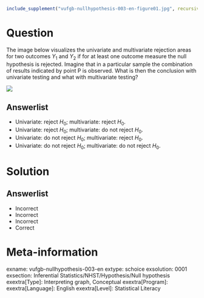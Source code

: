 ```r
include_supplement("vufgb-nullhypothesis-003-en-figure01.jpg", recursive = TRUE)
```

Question
========

The image below visualizes the univariate and multivariate rejection areas for two outcomes $Y_{1}$ and $Y_{2}$ if for at least one outcome measure the null hypothesis is rejected. Imagine that in a particular sample the combination of results indicated by point P is observed. What is then the conclusion with univariate testing and what with multivariate testing?

![](vufgb-nullhypothesis-003-en-figure01.jpg)
  
Answerlist
----------
* Univariate: reject $H_{0}$; multivariate: reject $H_{0}$.
* Univariate: reject $H_{0}$; multivariate: do not reject $H_{0}$.
* Univariate: do not reject $H_{0}$; multivariate: reject $H_{0}$.
* Univariate: do not reject $H_{0}$; multivariate: do not reject $H_{0}$.

Solution
========

Answerlist
----------
* Incorrect
* Incorrect
* Incorrect
* Correct

Meta-information
================
exname: vufgb-nullhypothesis-003-en
extype: schoice
exsolution: 0001
exsection: Inferential Statistics/NHST/Hypothesis/Null hypothesis
exextra[Type]: Interpreting graph, Conceptual
exextra[Program]: 
exextra[Language]: English
exextra[Level]: Statistical Literacy

